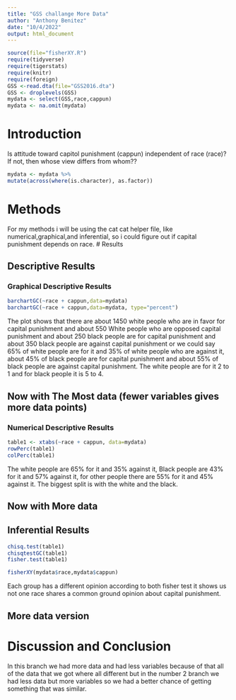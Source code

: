 ```yaml
---
title: "GSS challange More Data"
author: "Anthony Benitez"
date: "10/4/2022"
output: html_document
---
```








```r
source(file="fisherXY.R")
require(tidyverse)
require(tigerstats)
require(knitr)
require(foreign)
GSS <-read.dta(file="GSS2016.dta")
GSS <- droplevels(GSS)
mydata <- select(GSS,race,cappun)
mydata <- na.omit(mydata)
```

# Introduction

<!--In this section you explain what you are trying to show.  Where did the data come from?  What is the research or other question you are trying to answer?.  If you skimp in this section expect to be marked down in your grade. Paint a picture of the project a couple of paragraphs is expected!-->

Is attitude toward capitol punishment (cappun) independent of race (race)?
If not, then whose view differs from whom??

```r
mydata <- mydata %>%
mutate(across(where(is.character), as.factor))
```

# Methods

<!--Decide on your methods:  use "variable analysis" or other appropriate descriptors.  Make sure to choose at least one graphical method and at least one numerical method. Discuss what data manipulations may be needed for example subsetting or other binning procedures and what sort of graphical displays and inferential tools will be used!-->
For my methods i will be using the cat cat helper file, like numerical,graphical,and inferential, so i could figure out if capital punishment depends on race.
# Results

<!--Divide this section into two sub-sections:  One for your descriptive  results and one for your inferential results.!-->

## Descriptive Results

### Graphical Descriptive Results

<!--Graphical results here.  Make sure to show your code.  Provide appropriate labels for axes, giving units if possible, and provide a good title for the graph, too.  Use the graphical results to describe the patterns if any that exist in the data as focused toward the research question. Bottom line is to explain the features of the graph that are relevant to conforming or departing to what is expected by your null hypothesis !-->
```r
barchartGC(~race + cappun,data=mydata)
barchartGC(~race + cappun,data=mydata, type="percent")

```

The plot shows that there are about 1450 white people who are in favor for capital punishment and about 550 White people who are opposed capital punishment and about 250 black people are for capital punishment and about 350 black people are against capital punishment or we could say 65% of white people are for it and 35% of white people who are against it, about 45% of black people are for capital punishment and about 55% of black people are against capital punishment. The white people are for it 2 to 1 and for black people it is 5 to 4. 

## Now with The Most data (fewer variables gives more data points)



### Numerical Descriptive Results

<!--Numerical results go here. Use the numerical results to describe the patterns if any that exist in the data as focused toward the research question!-->
```r
table1 <- xtabs(~race + cappun, data=mydata)
rowPerc(table1)
colPerc(table1)
```
The white people are 65% for it and 35% against it, Black people are 43% for it and 57% against it, for other people there are 55% for it and 45% against it. The biggest split is with the white and the black.


## Now with More data



## Inferential Results

<!--State hypothesis clearly.  Make sure your discussion of the inferential test covers all the aspects that the test output produces, such as test statistic, p-value etc.  Make a decision about the null hypothesis, explain the assumptions on which the selected test/procedure was based, and why the chosen procedure satisfys the assumptions and is appropriate to answer the research question!-->
```r
chisq.test(table1)
chisqtestGC(table1)
fisher.test(table1)
```

```r
fisherXY(mydata$race,mydata$cappun)
```
Each group has a different opinion according to both fisher test it shows us not one race shares a common ground opinion about capital punishment. 

## More data version


# Discussion and Conclusion

<!--Discussion and conclusion here.  If you found a relationship be sure to consider whether the relationship occurs because one of the variavbles causes the other, or whether they perhasps are related for some other reason.  Watch the chapter 6 videos from the GeorgeTown videos collection.!-->
In this branch we had more data and had less variables because of that all of the data that we got where all different but in the number 2 branch we had less data but more variables so we had a better chance of getting something that was similar.
